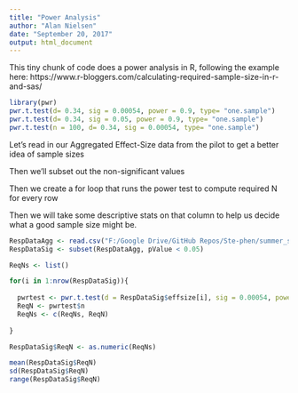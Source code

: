 ```yaml
---
title: "Power Analysis"
author: "Alan Nielsen"
date: "September 20, 2017"
output: html_document
---
```


This tiny chunk of code does a power analysis in R, following the example here:
https://www.r-bloggers.com/calculating-required-sample-size-in-r-and-sas/

```r

library(pwr)
pwr.t.test(d= 0.34, sig = 0.00054, power = 0.9, type= "one.sample")
pwr.t.test(d= 0.34, sig = 0.05, power = 0.9, type= "one.sample")
pwr.t.test(n = 100, d= 0.34, sig = 0.00054, type= "one.sample")

```

Let's read in our Aggregated Effect-Size data from the pilot to get a better idea of sample sizes

Then we'll subset out the non-significant values

Then we create a for loop that runs the power test to compute required N for every row

Then we will take some descriptive stats on that column to help us decide what a good sample size might be.

```r

RespDataAgg <- read.csv("F:/Google Drive/GitHub Repos/Ste-phen/summer_school_sessions/3_experimental_setup/RespDataAgg.csv")
RespDataSig <- subset(RespDataAgg, pValue < 0.05)

ReqNs <- list()

for(i in 1:nrow(RespDataSig)){
  
  pwrtest <- pwr.t.test(d = RespDataSig$effsize[i], sig = 0.00054, power = 0.9, type = "one.sample")
  ReqN <- pwrtest$n
  ReqNs <- c(ReqNs, ReqN)
  
}

RespDataSig$ReqN <- as.numeric(ReqNs)

mean(RespDataSig$ReqN)
sd(RespDataSig$ReqN)
range(RespDataSig$ReqN)

```

